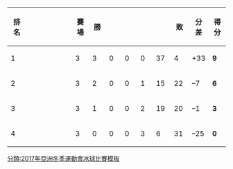 {| class="wikitable" style="text-align: center;"
!width="40"|排名
!width="180"|{{tnavbar-header|隊伍|2017 Asian Winter Games Men's ice hockey division 1 standings}}
!width="30"|賽場
!width="30"|勝
!width="30"|{{Tooltip|OTW|延長勝}}
!width="30"|{{Tooltip|GSW|PK勝}}
!width="30"|{{Tooltip|GSL|PK敗}}
!width="30"|{{Tooltip|OTL|延長敗}}
!width="30"|敗
!width="30"|分差
!width="30"|得分
|- 
| 1
| style="text-align:left;" | {{ih|TKM}}
| 3 || 3 || 0 || 0 || 0 || 37 || 4 || +33 || '''9'''
|- 
| 2
| style="text-align:left;" | {{ih|MAC}}
| 3 || 2 || 0 || 0 || 1 || 15 || 22 || –7 || '''6'''
|-
| 3
| style="text-align:left;" | {{ih|MAS}}
| 3 || 1 || 0 || 0 || 2 || 19 || 20 || –1 || '''3'''
|- 
| 4
| style="text-align:left;" | {{ih|INA}}
| 3 || 0 || 0 || 0 || 3 || 6 || 31 || –25 || '''0'''
|}<noinclude>
[[分類:2017年亞洲冬季運動會冰球比賽模板]]
</noinclude>